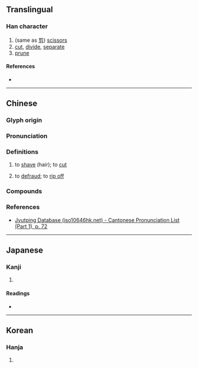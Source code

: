 {{character info}}
==Translingual==

===Han character===
{{Han char|rn=18|rad=刀|as=19|sn=21|four=22800|canj=HCLN,XHCLN|ids=⿰贊刂}}

# (same as [[剪]]) [[scissors]]
# [[cut]], [[divide]], [[separate]]
# [[prune]]

====References====
* {{Han ref|kx=0145.420|dkj=02279|dj=0327.240|hdz=10363.070|uh=5297|ud=21143|bh=F5C3|bd=62915}}

----

==Chinese==
{{zh-forms|s=𭄛|alt=斬-Wu}}

===Glyph origin===
{{Han etym}}

===Pronunciation===
{{zh-pron|
|m=cuán,zuān
|c=zin2
|w=1tse
|mc=y
|oc=y
|cat=
}}

===Definitions===
{{zh-hanzi}}

# to [[shave]] (hair); to [[cut]]
# {{lb|zh|Wu}} to [[defraud]]; to [[rip off]]

===Compounds===
{{zh-der|劗肉|劗田|劗鹹肉}}

===References===
* [http://www.iso10646hk.net/jp/document/download.jsp Jyutping Database (iso10646hk.net) - Cantonese Pronunciation List (Part 1), p. 72]

----

==Japanese==

===Kanji===
{{ja-kanji|grade=|rs=刀19}}

# {{rfdef|ja|sort=刀19}}

====Readings====
* {{ja-readings|on=さん, ざん, せん|kun=へ-らす, き-る}}

----

==Korean==

===Hanja===
{{ko-hanja|hangeul=찬|rv=chan|mr=ch'an}}

# {{rfdef|ko|sort=刀19}}